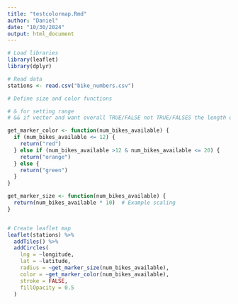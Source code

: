 ```yaml
---
title: "testcolormap.Rmd"
author: "Daniel"
date: "10/30/2024"
output: html_document
---
```


```r
# Load libraries
library(leaflet)
library(dplyr)

# Read data
stations <- read.csv("bike_numbers.csv")

# Define size and color functions

# & for setting range
# && if vector and want overall TRUE/FALSE not TRUE/FALSES the length of the vector

get_marker_color <- function(num_bikes_available) {
  if (num_bikes_available <= 12) {
    return("red")
  } else if (num_bikes_available >12 & num_bikes_available <= 20) {
    return("orange")
  } else {
    return("green")
  }
}

get_marker_size <- function(num_bikes_available) {
  return(num_bikes_available * 10)  # Example scaling
}


# Create leaflet map
leaflet(stations) %>%
  addTiles() %>%
  addCircles(
    lng = ~longitude,
    lat = ~latitude,
    radius = ~get_marker_size(num_bikes_available),
    color = ~get_marker_color(num_bikes_available),
    stroke = FALSE,
    fillOpacity = 0.5
  )

```

